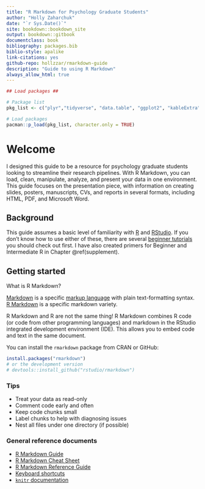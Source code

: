 ```yaml
--- 
title: "R Markdown for Psychology Graduate Students"
author: "Holly Zaharchuk"
date: "`r Sys.Date()`"
site: bookdown::bookdown_site
output: bookdown::gitbook
documentclass: book
bibliography: packages.bib
biblio-style: apalike
link-citations: yes
github-repo: hollzzar/rmarkdown-guide
description: "Guide to using R Markdown"
always_allow_html: true
---
```


```r
## Load packages ##

# Package list
pkg_list <- c("plyr","tidyverse", "data.table", "ggplot2", "kableExtra")

# Load packages
pacman::p_load(pkg_list, character.only = TRUE)
```

# Welcome

I designed this guide to be a resource for psychology graduate students looking to streamline their research pipelines. With R Markdown, you can load, clean, manipulate, analyze, and present your data in one environment. This guide focuses on the presentation piece, with information on creating slides, posters, manuscripts, CVs, and reports in several formats, including HTML, PDF, and Microsoft Word.

## Background

This guide assumes a basic level of familiarity with [R](https://www.r-project.org/) and [RStudio](https://rstudio.com/products/rstudio/download/). If you don't know how to use either of these, there are several [beginner tutorials](https://education.rstudio.com/learn/beginner/) you should check out first. I have also created primers for Beginner and Intermediate R in Chapter \@ref(supplement).

## Getting started

What is R Markdown?

[Markdown](https://en.wikipedia.org/wiki/Markdown) is a specific [markup language](https://en.wikipedia.org/wiki/Markup_language) with plain text-formatting syntax. [R Markdown](https://cran.r-project.org/web/packages/stationery/vignettes/Rmarkdown.pdf) is a specific markdown variety.

R Markdown and R are not the same thing! R Markdown combines R code (or code from other programming languages) and markdown in the RStudio integrated development environment (IDE). This allows you to embed code and text in the same document.

You can install the `rmarkdown` package from CRAN or GitHub:

```r
install.packages("rmarkdown")
# or the development version
# devtools::install_github("rstudio/rmarkdown")
```

### Tips

- Treat your data as read-only
- Comment code early and often
- Keep code chunks small
- Label chunks to help with diagnosing issues
- Nest all files under one directory (if possible)

### General reference documents

- [R Markdown Guide](https://bookdown.org/yihui/rmarkdown/)
- [R Markdown Cheat Sheet](https://rstudio.com/wp-content/uploads/2016/03/rmarkdown-cheatsheet-2.0.pdf)
- [R Markdown Reference Guide](https://rstudio.com/wp-content/uploads/2015/03/rmarkdown-reference.pdf)
- [Keyboard shortcuts](https://support.rstudio.com/hc/en-us/articles/200711853-Keyboard-Shortcuts)
- [`knitr` documentation](https://yihui.org/knitr/)